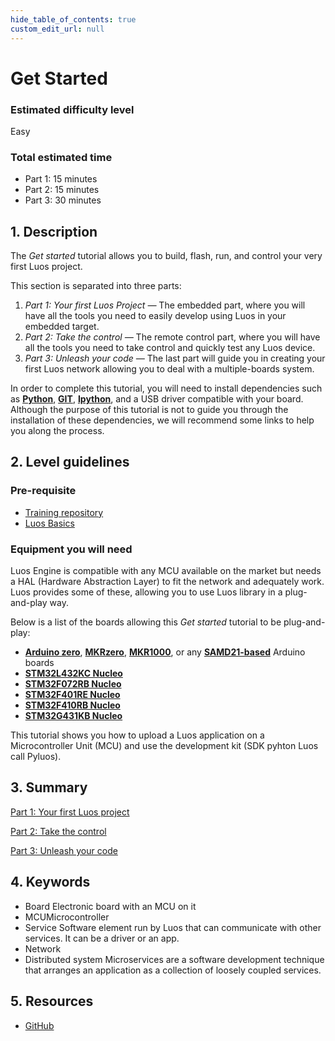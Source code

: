 ```yaml
---
hide_table_of_contents: true
custom_edit_url: null
---
```


# Get Started

### Estimated difficulty level

Easy

### Total estimated time

- Part 1: 15 minutes
- Part 2: 15 minutes
- Part 3: 30 minutes

## 1. Description

The _Get started_ tutorial allows you to build, flash, run, and control your very first Luos project.

This section is separated into three parts:

1. _Part 1: Your first Luos Project —_ The embedded part, where you will have all the tools you need to easily develop using Luos in your embedded target.
2. _Part 2: Take the control —_ The remote control part, where you will have all the tools you need to take control and quickly test any Luos device.
3. _Part 3: Unleash your code —_ The last part will guide you in creating your first Luos network allowing you to deal with a multiple-boards system.

In order to complete this tutorial, you will need to install dependencies such as **[Python](https://www.python.org/)**, **[GIT](https://git-scm.com/)**, **[Ipython](https://ipython.org/)**, and a USB driver compatible with your board. Although the purpose of this tutorial is not to guide you through the installation of these dependencies, we will recommend some links to help you along the process.

## 2. Level guidelines

### Pre-requisite

- [Training repository](https://github.com/Luos-io/Get_started)
- [Luos Basics](/docs/luos-technology/basics)

### Equipment you will need

Luos Engine is compatible with any MCU available on the market but needs a HAL (Hardware Abstraction Layer) to fit the network and adequately work. Luos provides some of these, allowing you to use Luos library in a plug-and-play way.

Below is a list of the boards allowing this _Get started_ tutorial to be plug-and-play:

- **[Arduino zero](https://www.arduino.cc/en/Main/ArduinoBoardZero&)**, **[MKRzero](https://store.arduino.cc/products/arduino-mkr-zero-i2s-bus-sd-for-sound-music-digital-audio-data)**, **[MKR1000](https://store.arduino.cc/collections/boards/products/arduino-mkr1000-wifi)**, or any **[SAMD21-based](https://en.wikipedia.org/wiki/List_of_Arduino_boards_and_compatible_systems)** Arduino boards
- **[STM32L432KC Nucleo](https://www.st.com/en/evaluation-tools/nucleo-l432kc.html)**
- **[STM32F072RB Nucleo](https://www.st.com/en/evaluation-tools/nucleo-f072rb.html)**
- **[STM32F401RE Nucleo](https://www.st.com/en/evaluation-tools/nucleo-f401re.html)**
- **[STM32F410RB Nucleo](https://www.st.com/en/evaluation-tools/nucleo-f410rb.html)**
- **[STM32G431KB Nucleo](https://www.st.com/en/evaluation-tools/nucleo-g431kb.html)**

This tutorial shows you how to upload a Luos application on a Microcontroller Unit (MCU) and use the development kit (SDK pyhton Luos call Pyluos).

## 3. Summary

[Part 1: Your first Luos project](/get-started/get-started1)

[Part 2: Take the control](/get-started/get-started2)

[Part 3: Unleash your code](/get-started/get-started3)

## 4. Keywords

- <span className="cust_tooltip">
    Board
    <span className="cust_tooltiptext">Electronic board with an MCU on it</span>
  </span>
- <span className="cust_tooltip">
    MCU<span className="cust_tooltiptext">Microcontroller</span>
  </span>
- <span className="cust_tooltip">
    Service
    <span className="cust_tooltiptext">
      Software element run by Luos that can communicate with other services. It
      can be a driver or an app.
    </span>
  </span>
- Network
- <span className="cust_tooltip">
    Distributed system
    <span className="cust_tooltiptext">
      Microservices are a software development technique that arranges an
      application as a collection of loosely coupled services.
    </span>
  </span>

## 5. Resources

- [GitHub](https://github.com/Luos-io/)
